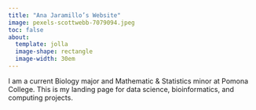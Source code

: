 ```yaml
---
title: "Ana Jaramillo’s Website"
image: pexels-scottwebb-7079094.jpeg
toc: false
about:
  template: jolla
  image-shape: rectangle
  image-width: 30em
---
```


I am a current Biology major and Mathematic & Statistics minor at Pomona College. This is my landing page for data science, bioinformatics, and computing projects.

```r

```
